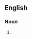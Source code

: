 ==English==

===Noun===
{{head|en|noun form|head=[[maternal]] [[aunt]]s}}

# {{plural of|maternal aunt|lang=en}}